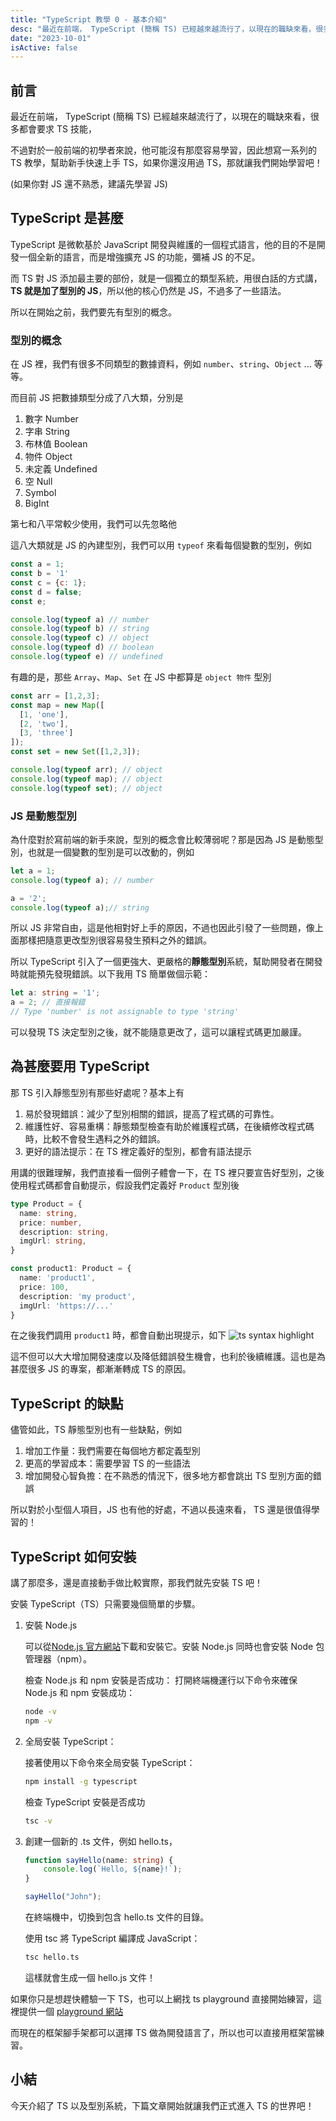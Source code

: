 ```yaml
---
title: "TypeScript 教學 0 - 基本介紹"
desc: "最近在前端， TypeScript (簡稱 TS) 已經越來越流行了，以現在的職缺來看，很多都會要求 TS 技能，不過對於一般前端的初學者來說，他可能沒有那麼容易學習，因此想寫一系列的 TS 教學，幫助新手快速上手 TS，如果你還沒用過 TS，那就讓我們開始學習吧！"
date: "2023-10-01"
isActive: false
---
```


## 前言

最近在前端， TypeScript (簡稱 TS) 已經越來越流行了，以現在的職缺來看，很多都會要求 TS 技能，

不過對於一般前端的初學者來說，他可能沒有那麼容易學習，因此想寫一系列的 TS 教學，幫助新手快速上手 TS，如果你還沒用過 TS，那就讓我們開始學習吧！

(如果你對 JS 還不熟悉，建議先學習 JS)

## TypeScript  是甚麼
TypeScript 是微軟基於 JavaScript 開發與維護的一個程式語言，他的目的不是開發一個全新的語言，而是增強擴充 JS 的功能，彌補 JS 的不足。

而 TS 對 JS 添加最主要的部份，就是一個獨立的類型系統，用很白話的方式講，**TS 就是加了型別的 JS**，所以他的核心仍然是 JS，不過多了一些語法。

所以在開始之前，我們要先有型別的概念。

### 型別的概念

在 JS 裡，我們有很多不同類型的數據資料，例如 `number`、`string`、`Object` ... 等等。

而目前 JS 把數據類型分成了八大類，分別是
1. 數字 Number
2. 字串 String
3. 布林值 Boolean
4. 物件 Object
5. 未定義 Undefined
6. 空 Null
7. Symbol
8. BigInt

第七和八平常較少使用，我們可以先忽略他

這八大類就是 JS 的內建型別，我們可以用 `typeof` 來看每個變數的型別，例如

```js
const a = 1;
const b = '1'
const c = {c: 1};
const d = false;
const e;

console.log(typeof a) // number
console.log(typeof b) // string
console.log(typeof c) // object
console.log(typeof d) // boolean
console.log(typeof e) // undefined
```
有趣的是，那些 `Array`、`Map`、`Set` 在 JS 中都算是 `object 物件` 型別

```js
const arr = [1,2,3];
const map = new Map([
  [1, 'one'],
  [2, 'two'],
  [3, 'three']
]);
const set = new Set([1,2,3]);

console.log(typeof arr); // object
console.log(typeof map); // object
console.log(typeof set); // object
```

### JS 是動態型別

為什麼對於寫前端的新手來說，型別的概念會比較薄弱呢？那是因為 JS 是動態型別，也就是一個變數的型別是可以改動的，例如

```js
let a = 1;
console.log(typeof a); // number

a = '2';
console.log(typeof a);// string
```
所以 JS 非常自由，這是他相對好上手的原因，不過也因此引發了一些問題，像上面那樣把隨意更改型別很容易發生預料之外的錯誤。

所以 TypeScript 引入了一個更強大、更嚴格的**靜態型別**系統，幫助開發者在開發時就能預先發現錯誤。以下我用 TS 簡單做個示範：

```ts
let a: string = '1';
a = 2; // 直接報錯
// Type 'number' is not assignable to type 'string'
```

可以發現 TS 決定型別之後，就不能隨意更改了，這可以讓程式碼更加嚴謹。

## 為甚麼要用 TypeScript 

那 TS 引入靜態型別有那些好處呢？基本上有

1. 易於發現錯誤：減少了型別相關的錯誤，提高了程式碼的可靠性。
2. 維護性好、容易重構：靜態類型檢查有助於維護程式碼，在後續修改程式碼時，比較不會發生遇料之外的錯誤。
3. 更好的語法提示：在 TS 裡定義好的型別，都會有語法提示

用講的很難理解，我們直接看一個例子體會一下，在 TS 裡只要宣告好型別，之後使用程式碼都會自動提示，假設我們定義好 `Product` 型別後

```ts
type Product = {
  name: string,
  price: number,
  description: string,
  imgUrl: string,
}

const product1: Product = {
  name: 'product1',
  price: 100,
  description: 'my product',
  imgUrl: 'https://...'
}
```

在之後我們調用 `product1` 時，都會自動出現提示，如下
![ts syntax highlight](/images/ts/0-intro/syntax.png)

這不但可以大大增加開發速度以及降低錯誤發生機會，也利於後續維護。這也是為甚麼很多 JS 的專案，都漸漸轉成 TS 的原因。

## TypeScript 的缺點

儘管如此，TS 靜態型別也有一些缺點，例如
1. 增加工作量：我們需要在每個地方都定義型別
2. 更高的學習成本：需要學習 TS 的一些語法
3. 增加開發心智負擔：在不熟悉的情況下，很多地方都會跳出 TS 型別方面的錯誤

所以對於小型個人項目，JS 也有他的好處，不過以長遠來看， TS 還是很值得學習的！

## TypeScript 如何安裝

講了那麼多，還是直接動手做比較實際，那我們就先安裝 TS 吧！

安裝 TypeScript（TS）只需要幾個簡單的步驟。
1. 安裝 Node.js
    
    可以從[Node.js 官方網站](（https://nodejs.org/）)下載和安裝它。安裝 Node.js 同時也會安裝 Node 包管理器（npm）。

    檢查 Node.js 和 npm 安裝是否成功： 打開終端機運行以下命令來確保 Node.js 和 npm 安裝成功：
    ```bash
    node -v
    npm -v
    ```
2. 全局安裝 TypeScript：

    接著使用以下命令來全局安裝 TypeScript：

    ```bash
    npm install -g typescript
    ```
    檢查 TypeScript 安裝是否成功

    ```bash
    tsc -v
    ```

3. 創建一個新的 .ts 文件，例如 hello.ts，

    ```typescript:hello.ts
    function sayHello(name: string) {
        console.log(`Hello, ${name}!`);
    }

    sayHello("John");
    ```
    在終端機中，切換到包含 hello.ts 文件的目錄。

    使用 tsc 將 TypeScript 編譯成 JavaScript：

    ```bash
    tsc hello.ts
    ```
    這樣就會生成一個 hello.js 文件！


如果你只是想趕快體驗一下 TS，也可以上網找 ts playground 直接開始練習，這裡提供一個 [playground 網站](https://www.typescriptlang.org/play)

而現在的框架腳手架都可以選擇 TS 做為開發語言了，所以也可以直接用框架當練習。

## 小結
今天介紹了 TS 以及型別系統，下篇文章開始就讓我們正式進入 TS 的世界吧！
